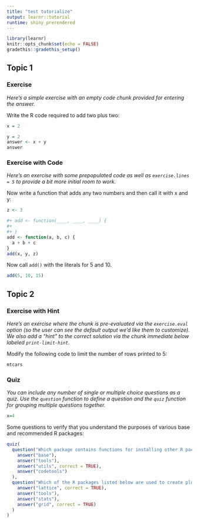 ```yaml
---
title: "test tutorialize"
output: learnr::tutorial
runtime: shiny_prerendered
---
```


```r
library(learnr)
knitr::opts_chunk$set(echo = FALSE)
gradethis::gradethis_setup()
```


## Topic 1

### Exercise 

*Here's a simple exercise with an empty code chunk provided for entering the answer.*

Write the R code required to add two plus two:

```r
x = 2
```

```r
y = 2
answer <- x + y
answer
```

### Exercise with Code

*Here's an exercise with some prepopulated code as well as `exercise.lines = 5` to provide a bit more initial room to work.*

Now write a function that adds any two numbers and then call it with x and y:

```r
z <- 3
```

```r
#+ add <- function(____, ____, ____) {
#+
#+ }
add <- function(a, b, c) { 
  a + b + c
}
add(x, y, z)
```

Now call `add()` with the literals for 5 and 10.

```r
add(5, 10, 15)
```


## Topic 2

### Exercise with Hint

*Here's an exercise where the chunk is pre-evaluated via the `exercise.eval` option (so the user can see the default output we'd like them to customize). We also add a "hint" to the correct solution via the chunk immediate below labeled `print-limit-hint`.*

Modify the following code to limit the number of rows printed to 5:

```r
mtcars
```

<!--
### Commented section

This section includes some code.

```r
x=1
```
-->

### Quiz

<!-- a commented line -->

*You can include any number of single or multiple choice questions as a quiz. Use the `question` function to <!-- A mid-line comment --> define a question and the <!-- a comment that starts on one line
extends across another
and ends in the middle of the next line-->`quiz` function for grouping multiple questions together.*

```r
x=4
```

Some questions to verify that you understand the purposes of various base and recommended R packages:

```r
quiz(
  question("Which package contains functions for installing other R packages?",
    answer("base"),
    answer("tools"),
    answer("utils", correct = TRUE),
    answer("codetools")
  ),
  question("Which of the R packages listed below are used to create plots?",
    answer("lattice", correct = TRUE),
    answer("tools"),
    answer("stats"),
    answer("grid", correct = TRUE)
  )
)
```
